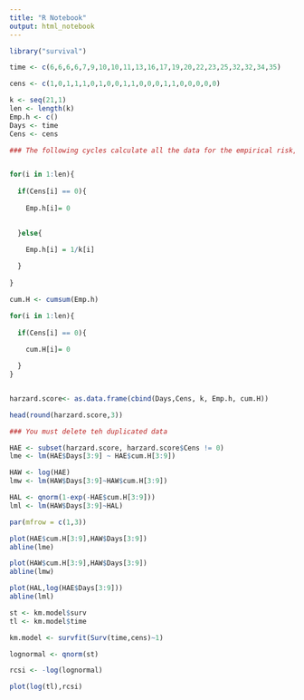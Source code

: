 ```yaml
---
title: "R Notebook"
output: html_notebook
---
```

```r
library("survival")
```


```r
time <- c(6,6,6,6,7,9,10,10,11,13,16,17,19,20,22,23,25,32,32,34,35)

cens <- c(1,0,1,1,1,0,1,0,0,1,1,0,0,0,1,1,0,0,0,0,0)
```

```r

k <- seq(21,1)
len <- length(k)
Emp.h <- c()
Days <- time 
Cens <- cens

### The following cycles calculate all the data for the empirical risk, for ease of calculation the censored data are filled with zeros.


for(i in 1:len){
  
  if(Cens[i] == 0){
    
    Emp.h[i]= 0

    
  }else{
    
    Emp.h[i] = 1/k[i]

  }
  
}

cum.H <- cumsum(Emp.h)

for(i in 1:len){
  
  if(Cens[i] == 0){
    
    cum.H[i]= 0

  }
}


harzard.score<- as.data.frame(cbind(Days,Cens, k, Emp.h, cum.H))

head(round(harzard.score,3))
```
```r

### You must delete teh duplicated data

HAE <- subset(harzard.score, harzard.score$Cens != 0)
lme <- lm(HAE$Days[3:9] ~ HAE$cum.H[3:9])

HAW <- log(HAE)
lmw <- lm(HAW$Days[3:9]~HAW$cum.H[3:9])

HAL <- qnorm(1-exp(-HAE$cum.H[3:9]))
lml <- lm(HAW$Days[3:9]~HAL)

par(mfrow = c(1,3))

plot(HAE$cum.H[3:9],HAW$Days[3:9])
abline(lme)

plot(HAW$cum.H[3:9],HAW$Days[3:9])
abline(lmw)

plot(HAL,log(HAE$Days[3:9]))
abline(lml)

```
```r

st <- km.model$surv
tl <- km.model$time

km.model <- survfit(Surv(time,cens)~1)

lognormal <- qnorm(st)

rcsi <- -log(lognormal)

plot(log(tl),rcsi)
```

